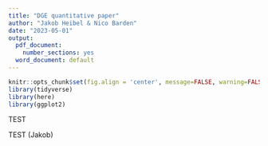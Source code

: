 ```yaml
---
title: "DGE quantitative paper"
author: "Jakob Heibel & Nico Barden"
date: "2023-05-01"
output:
  pdf_document:
    number_sections: yes
  word_document: default
---
```


```r
knitr::opts_chunk$set(fig.align = 'center', message=FALSE, warning=FALSE)
library(tidyverse)
library(here)
library(ggplot2)
```

TEST


TEST (Jakob)

